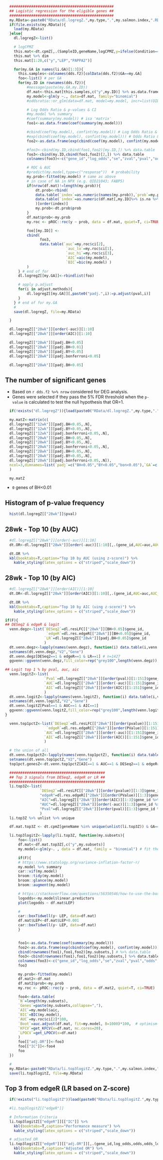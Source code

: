 
```r
  ################################################
  ## Logistic regression for the eligible genes ##
  ################################################
  my.RData<-paste0("RData/dl.logregZ.",my.type,".",my.salmon.index,".RData")
  if(file.exists(my.RData)){
    load(my.RData)
  }else{
    dl.logregZ<-list()

    # logCPMZ
    this.mat<-dt.cpmZ[,.(SampleID,geneName,logCPMZ,y=ifelse(Condition=="Case",1,0))] %>% dcast.data.table(SampleID+y~geneName,value.var="logCPMZ") %>% as.matrix(rownames="SampleID") #%>% as.data.frame
    this.mat %>% dim
    this.mat[1:20,c("y","LEP","PAPPA2")]

    for(my.GA in names(li.GA)[1:3]){
      this.samples<-colnames(dds.f2)[colData(dds.f2)$GA==my.GA]
      foo<-list() # per GA
      for(my.ID in rownames(dds.f2)){
          #message(paste(my.GA,my.ID))
          df.mat<-this.mat[this.samples,c("y",my.ID)] %>% as.data.frame
          my.model<-glm(y ~., data=df.mat, family="binomial")
          #oddsratio::or_glm(data=df.mat, model=my.model, incr=list(OID20239=1))

          # Log Odds Ratio & p-values & CI
          #my.model %>% summary
          #coef(summary(my.model)) # isa 'matrix'
          foo1<-as.data.frame(coef(summary(my.model)))

          #cbind(coef(my.model), confint(my.model)) # Log Odds Ratio & CI (95%)
          #exp(cbind(coef(my.model), confint(my.model))) # Odds Ratio & CI (95%)
          foo2<-as.data.frame(exp(cbind(coef(my.model), confint(my.model)))) # Odds Ratio & CI (95%)

          #foo3<-cbind(my.ID,cbind(foo1,foo2)[my.ID,]) %>% data.table 
          foo3<-cbind(my.ID,cbind(foo1,foo2)[2,]) %>% data.table 
          colnames(foo3)<-c("gene_id","log_odds","se","zval","pval","odds","odds_lo","odds_hi")

          # ROC & AUC 
          #predict(my.model,type=c("response"))  # probability
          my.prob<-fitted(my.model) # same as above
          # in case of NA in NPX (e.g. OID21043; FABP5)
          if(nrow(df.mat)!=length(my.prob)){
              dt.prob<-rbind(
              data.table(`index`=as.numeric(names(my.prob)),`prob`=my.prob),
              data.table(`index`=as.numeric(df.mat[,my.ID]%>% is.na %>% which), `prob`=NA)
              )[order(index)]
              my.prob<-dt.prob$prob
          }
          df.mat$prob<-my.prob
          my.roc <- pROC::roc(y ~ prob, data = df.mat, quiet=T, ci=TRUE)

          foo[[my.ID]] <- 
          cbind(
                foo3,
                data.table(`auc`=my.roc$ci[2], 
                            `auc_lo`=my.roc$ci[1], 
                            `auc_hi`=my.roc$ci[3],
                            `AIC`=aic(my.model),
                            `BIC`=bic(my.model) ) 
          )
      } # end of for   
      dl.logregZ[[my.GA]]<-rbindlist(foo)

      # apply p.adjust
      for(i in adjust.methods){
          dl.logregZ[[my.GA]][,paste0("padj.",i):=p.adjust(pval,i)]
      }
    } # end of for my.GA
    #
    save(dl.logregZ, file=my.RData)

  }

  dl.logregZ[["28wk"]][order(-auc)][1:10]
  dl.logregZ[["28wk"]][order(AIC)][1:10]

  dl.logregZ[["28wk"]][padj.BH<0.05]
  dl.logregZ[["28wk"]][padj.BH<0.01]
  dl.logregZ[["28wk"]][padj.BY<0.05]
  dl.logregZ[["28wk"]][padj.bonferroni<0.05]

  dl.logregZ[["28wk"]][padj.BH<0.05]
```

## The number of significant genes
+ Based on `r dds.f2 %>% nrow` considered for DEG analysis.
+ Genes were selected if they pass the 5% FDR threshold when the `p-value` is calculated to test the null hypothesis that OR=1.
```r
  if(!exists("dl.logregZ")){load(paste0("RData/dl.logregZ.",my.type,".",my.salmon.index,".RData"))}

  my.matZ<-matrix(c(
  dl.logregZ[["12wk"]][padj.BH<0.05,.N],
  dl.logregZ[["12wk"]][padj.BY<0.05,.N],
  dl.logregZ[["12wk"]][padj.bonferroni<0.05,.N],
  dl.logregZ[["20wk"]][padj.BH<0.05,.N],
  dl.logregZ[["20wk"]][padj.BY<0.05,.N],
  dl.logregZ[["20wk"]][padj.bonferroni<0.05,.N],
  dl.logregZ[["28wk"]][padj.BH<0.05,.N],
  dl.logregZ[["28wk"]][padj.BY<0.05,.N],
  dl.logregZ[["28wk"]][padj.bonferroni<0.05,.N]),
  ncol=3,dimnames=list(`padj`=c("BH<0.05","BY<0.05","bon<0.05"),`GA`=c("12wk","20wk","28wk"))
  )

  my.matZ
```
+ `0` genes of BH<0.01

## Histogram of p-value frequency
```r
  hist(dl.logregZ[["28wk"]]$pval)
```

## 28wk - Top 10 (by AUC)
```r
  #dl.logregZ[["28wk"]][order(-auc)][1:10]
  dt.OR<-dl.logregZ[["28wk"]][order(-auc)][1:10][,.(gene_id,AUC=auc,AUC_lo=auc_lo,AUC_hi=auc_hi,log_odds,AIC,`p-value`=pval)]

  dt.OR %>%  
  kbl(booktabs=T,caption="Top 10 by AUC (using z-score)") %>%
    kable_styling(latex_options = c("striped","scale_down"))
```

## 28wk - Top 10 (by AIC)
```r
  #dl.logregZ[["28wk"]][order(AIC)][1:10]
  dt.OR<-dl.logregZ[["28wk"]][order(AIC)][1:10][,.(gene_id,AUC=auc,AUC_lo=auc_lo,AUC_hi=auc_hi,log_odds,AIC,`p-value`=pval)]

  dt.OR %>%  
  kbl(booktabs=T,caption="Top 10 by AIC (uing z-score)") %>%
    kable_styling(latex_options = c("striped","scale_down"))
```

```r
if(F){
## DESeq2 & edgeR & logit
  venn.degz<-list(`DESeq2`=dl.resLFC[["28wk"]][BH<0.05]$gene_id,
                   `edgeR`=dl.res.edgeR[["28wk"]][BH<0.05]$gene_id,
                  `LR`=dl.logregZ[["28wk"]][padj.BH<0.05]$gene_id
                  )
  dt.venn.degz<-lapply(names(venn.degz), function(i) data.table(i,venn.degz[[i]])) %>% rbindlist %>% dcast.data.table(V2~i, fun=length)
  setnames(dt.venn.degz,"V2","Gene")
  dt.venn.degz[DESeq2==1 & edgeR==1 & LR==1] # n=1427
  ggvenn::ggvenn(venn.degz,fill_color=rep("grey100",length(venn.degz)),set_name_size=7,text_size=7,stroke_size=.7,show_percentage=FALSE)

## Logit top 1 % by pval, auc, aic
  venn.logitZ<-list(
                  `Pval`=dl.logregZ[["28wk"]][order(pval)][1:151]$gene_id,
                  `AUC`=dl.logregZ[["28wk"]][order(-auc)][1:151]$gene_id,
                  `AIC`=dl.logregZ[["28wk"]][order(AIC)][1:151]$gene_id
                  )
  dt.venn.logitZ<-lapply(names(venn.logitZ), function(i) data.table(i,venn.logitZ[[i]])) %>% rbindlist %>% dcast.data.table(V2~i, fun=length)
  setnames(dt.venn.logitZ,"V2","Gene")
  dt.venn.logitZ[Pval==1 & AUC==1 & AIC==1]
  ggvenn::ggvenn(venn.logitZ,fill_color=rep("grey100",length(venn.logit)),set_name_size=7,text_size=7,stroke_size=.7,show_percentage=FALSE)
}

  venn.top1pctZ<-list(`DESeq2`=dl.resLFC[["28wk"]][order(pvalue)][1:151]$gene_id,
                   `edgeR`=dl.res.edgeR[["28wk"]][order(PValue)][1:151]$gene_id,
                  `AUC`=dl.logregZ[["28wk"]][order(-auc)][1:151]$gene_id,
                  `AIC`=dl.logregZ[["28wk"]][order(AIC)][1:151]$gene_id
                  )

  # the union of all
  dt.venn.top1pctZ<-lapply(names(venn.top1pctZ), function(i) data.table(i,venn.top1pctZ[[i]])) %>% rbindlist %>% dcast.data.table(V2~i, fun=length)
  setnames(dt.venn.top1pctZ,"V2","Gene")
  top1pct.genesZ<-dt.venn.top1pctZ[AIC==1 & AUC==1 & DESeq2==1 & edgeR==1]$Gene
```

```r
  ############################################
  ## Top 3 signals from DESeq2, edgeR or LR ##
  ############################################
  li.top3Z<-list(
                `DESeq2`=dl.resLFC[["28wk"]][order(pvalue)][1:3]$gene_id %>% sort,
                "edgeR"=dl.res.edgeR[["28wk"]][order(PValue)][1:3]$gene_id %>% sort,
                "AIC"=dl.logregZ[["28wk"]][order(AIC)][1:3]$gene_id %>% sort,
                "AUC"=dl.logregZ[["28wk"]][order(-auc)][1:3]$gene_id %>% sort,
                "Pval"=dl.logregZ[["28wk"]][order(pval)][1:3]$gene_id %>% sort
                )
  li.top3Z %>% unlist %>% unique

  df.mat.top3Z <- dt.cpmZ[geneName %in% unique(unlist(li.top3Z)) & GA=="28wk",.(SampleID,geneName,logCPMZ,y=ifelse(Condition=="Case",1,0))] %>% dcast.data.table(SampleID+y~geneName,value.var="logCPMZ") %>% as.matrix(rownames="SampleID") %>% as.data.frame

  li.top3logitZ<-lapply(li.top3Z, function(my.subsets){
      foo<-list()
      df.mat<-df.mat.top3Z[,c("y",my.subsets)]
      my.model<-glm(y~. , data = df.mat, family = "binomial") # fit the model based on the selected proteins

      if(F){
      # https://www.statology.org/variance-inflation-factor-r/
      my.model %>% summary
      car::vif(my.model)
      broom::tidy(my.model)
      broom::glance(my.model)
      broom::augment(my.model)

      # https://stackoverflow.com/questions/56350546/how-to-use-the-box-tidwell-function-with-a-logistic-regression-in-r
      logodds<-my.model$linear.predictors
      plot(logodds ~ df.mat$LEP)

      #
      car::boxTidwell(y~ LEP, data=df.mat)
      df.mat$LEP<-df.mat$LEP+0.001
      car::boxTidwell(y~ LEP, data=df.mat)
      }

      
      foo1<-as.data.frame(coef(summary(my.model)))
      foo2<-as.data.frame(exp(cbind(coef(my.model), confint(my.model)))) # Odds Ratio & CI (95%)
      cbind(rownames(foo1),foo1,foo2)[my.subsets,] # %>% data.table 
      foo3<-cbind(rownames(foo1),foo1,foo2)[my.subsets,] %>% data.table 
      colnames(foo3)<-c("gene_id","log_odds","se","zval","pval","odds","odds_lo","odds_hi")
      foo3

      my.prob<-fitted(my.model)
      df.mat2<-df.mat
      df.mat2$prob<-my.prob
      my.roc <- pROC::roc(y ~ prob, data = df.mat2, quiet=T, ci=TRUE)

      foo4<-data.table(
      `N`=length(my.subsets),
      `Genes`=paste(my.subsets,collapse=","),
      `AIC`=my.model$aic,
      `BIC`=BIC(my.model),
      `AUC`=my.roc$ci[2]*100,
      `Boot`=auc.adjust(df.mat, fit=my.model, B=1000)*100,  # optimism-adjusted AUC scores
      `KFCV`=get_KFCV(x=df.mat, mc.cores=20), 
      `LPOCV`=get_LPOCV(x=df.mat) 
      ) 
      foo[["adj.OR"]]<-foo3
      foo[["IC"]]<-foo4
      foo
  })

  #
  my.RData<-paste0("RData/li.top3logitZ.",my.type,".",my.salmon.index,".RData")
  save(li.top3logitZ, file=my.RData)
```

## Top 3 from edgeR (LR based on Z-score)
```r
  if(!exists("li.top3logitZ"))load(paste0("RData/li.top3logitZ.",my.type,".",my.salmon.index,".RData"))

  #li.top3logitZ[["edgeR"]]

  # Information Criteria
  li.top3logitZ[["edgeR"]][["IC"]] %>%
    kbl(booktabs=T,caption="Performance measure") %>%
    kable_styling(latex_options = c("striped","scale_down"))

  # adjusted OR
  li.top3logitZ[["edgeR"]][["adj.OR"]][,.(gene_id,log_odds,odds,odds_lo,odds_hi,pval)] %>%
    kbl(booktabs=T,caption="Adjusted OR") %>%
    kable_styling(latex_options = c("striped","scale_down"))
```
